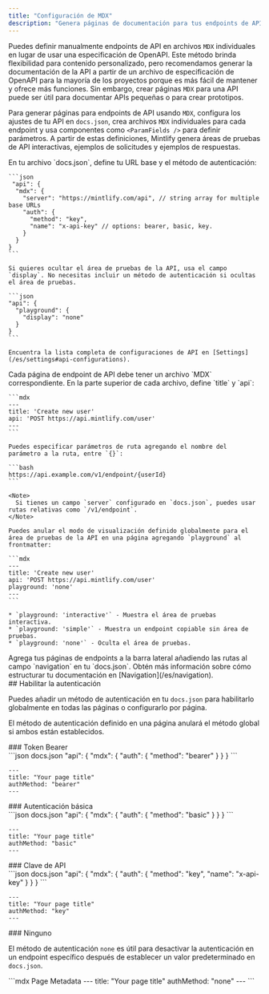 ```yaml
---
title: "Configuración de MDX"
description: "Genera páginas de documentación para tus endpoints de API usando `MDX`"
---
```


Puedes definir manualmente endpoints de API en archivos `MDX` individuales en lugar de usar una especificación de OpenAPI. Este método brinda flexibilidad para contenido personalizado, pero recomendamos generar la documentación de la API a partir de un archivo de especificación de OpenAPI para la mayoría de los proyectos porque es más fácil de mantener y ofrece más funciones. Sin embargo, crear páginas `MDX` para una API puede ser útil para documentar APIs pequeñas o para crear prototipos.

Para generar páginas para endpoints de API usando `MDX`, configura los ajustes de tu API en `docs.json`, crea archivos `MDX` individuales para cada endpoint y usa componentes como `<ParamFields />` para definir parámetros. A partir de estas definiciones, Mintlify genera áreas de pruebas de API interactivas, ejemplos de solicitudes y ejemplos de respuestas.

<Steps>
  <Step title="Configura tu API">
    En tu archivo `docs.json`, define tu URL base y el método de autenticación:

    ```json
     "api": {
      "mdx": {
        "server": "https://mintlify.com/api", // string array for multiple base URLs
        "auth": {
          "method": "key",
          "name": "x-api-key" // options: bearer, basic, key.
        }
      }
    }
    ```

    Si quieres ocultar el área de pruebas de la API, usa el campo `display`. No necesitas incluir un método de autenticación si ocultas el área de pruebas.

    ```json
    "api": {
      "playground": {
        "display": "none"
      }
    }
    ```

    Encuentra la lista completa de configuraciones de API en [Settings](/es/settings#api-configurations).
  </Step>

  <Step title="Crea tus páginas de endpoints">
    Cada página de endpoint de API debe tener un archivo `MDX` correspondiente. En la parte superior de cada archivo, define `title` y `api`:

    ```mdx
    ---
    title: 'Create new user'
    api: 'POST https://api.mintlify.com/user'
    ---
    ```

    Puedes especificar parámetros de ruta agregando el nombre del parámetro a la ruta, entre `{}`:

    ```bash
    https://api.example.com/v1/endpoint/{userId}
    ```

    <Note>
      Si tienes un campo `server` configurado en `docs.json`, puedes usar rutas relativas como `/v1/endpoint`.
    </Note>

    Puedes anular el modo de visualización definido globalmente para el área de pruebas de la API en una página agregando `playground` al frontmatter:

    ```mdx
    ---
    title: 'Create new user'
    api: 'POST https://api.mintlify.com/user'
    playground: 'none'
    ---
    ```

    * `playground: 'interactive'` - Muestra el área de pruebas interactiva.
    * `playground: 'simple'` - Muestra un endpoint copiable sin área de pruebas.
    * `playground: 'none'` - Oculta el área de pruebas.
  </Step>

  <Step title="Agrega tus endpoints a tu documentación">
    Agrega tus páginas de endpoints a la barra lateral añadiendo las rutas al campo `navigation` en tu `docs.json`. Obtén más información sobre cómo estructurar tu documentación en [Navigation](/es/navigation).
  </Step>
</Steps>

<div id="enabling-authentication">
  ## Habilitar la autenticación
</div>

Puedes añadir un método de autenticación en tu `docs.json` para habilitarlo globalmente en todas las páginas o configurarlo por página.

El método de autenticación definido en una página anulará el método global si ambos están establecidos.

<div id="bearer-token">
  ### Token Bearer
</div>

<CodeGroup>
  ```json docs.json
  "api": {
      "mdx": {
        "auth": {
          "method": "bearer"
        }
      }
  }
  ```

  ```mdx Page Metadata
  ---
  title: "Your page title"
  authMethod: "bearer"
  ---
  ```
</CodeGroup>

<div id="basic-authentication">
  ### Autenticación básica
</div>

<CodeGroup>
  ```json docs.json
  "api": {
      "mdx": {
        "auth": {
          "method": "basic"
        }
      }
  }
  ```

  ```mdx Page Metadata
  ---
  title: "Your page title"
  authMethod: "basic"
  ---
  ```
</CodeGroup>

<div id="api-key">
  ### Clave de API
</div>

<CodeGroup>
  ```json docs.json
  "api": {
      "mdx": {
        "auth": {
          "method": "key",
          "name": "x-api-key"
        }
      }
  }
  ```

  ```mdx Page Metadata
  ---
  title: "Your page title"
  authMethod: "key"
  ---
  ```
</CodeGroup>

<div id="none">
  ### Ninguno
</div>

El método de autenticación `none` es útil para desactivar la autenticación en un endpoint específico después de establecer un valor predeterminado en `docs.json`.

<CodeGroup>
  ```mdx Page Metadata
  ---
  title: "Your page title"
  authMethod: "none"
  ---
  ```
</CodeGroup>
